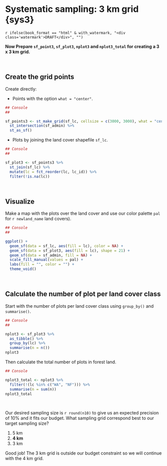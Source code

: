 
\newpage

# Systematic sampling: 3 km grid {sys3}

`r ifelse(book_format == "html" & with_watermark, "<div class='watermark'>DRAFT</div>", "")`

**Now Prepare `sf_point3`, `sf_plot3`, `nplot3` and `nplot3_total` for creating a 3 x 3 km grid.** 

\  

## Create the grid points {-}

Create directly:

- Points with the option `what = "center"`.

```r

## Console
##

```

```r

sf_points3 <- st_make_grid(sf_lc, cellsize = c(3000, 3000), what = "centers", offset = offset) %>%
  st_intersection(sf_admin) %>%
  st_as_sf()

```


- Plots by joining the land cover shapefile `sf_lc`.

```r

## Console
##

```

```r

sf_plot3 <- sf_points3 %>%
  st_join(sf_lc) %>%
  mutate(lc = fct_reorder(lc, lc_id)) %>%
  filter(!is.na(lc))

```

\  

## Visualize {-}

Make a map with the plots over the land cover and use our color palette `pal` for ```r newland_name``` land covers).

```r

## Console
##

```

```r

ggplot() +
  geom_sf(data = sf_lc, aes(fill = lc), color = NA) +
  geom_sf(data = sf_plot3, aes(fill = lc), shape = 21) +
  geom_sf(data = sf_admin, fill = NA) +
  scale_fill_manual(values = pal) +
  labs(fill = "", color = "") +
  theme_void()

```

\  

## Calculate the number of plot per land cover class {-}

Start with the number of plots per land cover class using `group_by()` and `summarise()`.

```r

## Console
##

```

```r

nplot3 <- sf_plot3 %>%
  as_tibble() %>%
  group_by(lc) %>%
  summarise(n = n())
nplot3

```


Then calculate the total number of plots in forest land.

```r

## Console

```

```r

nplot3_total <- nplot3 %>%
  filter(!(lc %in% c("WA", "NF"))) %>%
  summarise(n = sum(n))
nplot3_total

```

\  

::::::{.question data-latex=""}

Our desired sampling size is ```r round(n10)``` to give us an expected precision of 10% and it fits our budget. What sampling grid correspond best to our target sampling size?

1. 5 km 
1. **4 km**
1. 3 km


::::::

Good job! The 3 km grid is outside our budget constraint so we will continue with the <txt-green>4 km grid</txt-green>.

\  

